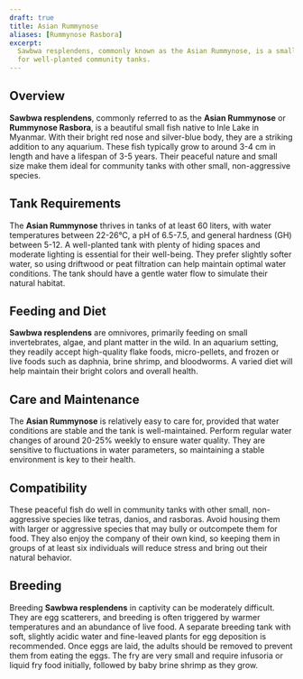 ```yaml
---
draft: true
title: Asian Rummynose
aliases: [Rummynose Rasbora]
excerpt:
  Sawbwa resplendens, commonly known as the Asian Rummynose, is a small, peaceful species with striking colors, ideal
  for well-planted community tanks.
---
```


## Overview

**Sawbwa resplendens**, commonly referred to as the **Asian Rummynose** or **Rummynose Rasbora**, is a beautiful small
fish native to Inle Lake in Myanmar. With their bright red nose and silver-blue body, they are a striking addition to
any aquarium. These fish typically grow to around 3-4 cm in length and have a lifespan of 3-5 years. Their peaceful
nature and small size make them ideal for community tanks with other small, non-aggressive species.

## Tank Requirements

The **Asian Rummynose** thrives in tanks of at least 60 liters, with water temperatures between 22-26°C, a pH of
6.5-7.5, and general hardness (GH) between 5-12. A well-planted tank with plenty of hiding spaces and moderate lighting
is essential for their well-being. They prefer slightly softer water, so using driftwood or peat filtration can help
maintain optimal water conditions. The tank should have a gentle water flow to simulate their natural habitat.

## Feeding and Diet

**Sawbwa resplendens** are omnivores, primarily feeding on small invertebrates, algae, and plant matter in the wild. In
an aquarium setting, they readily accept high-quality flake foods, micro-pellets, and frozen or live foods such as
daphnia, brine shrimp, and bloodworms. A varied diet will help maintain their bright colors and overall health.

## Care and Maintenance

The **Asian Rummynose** is relatively easy to care for, provided that water conditions are stable and the tank is
well-maintained. Perform regular water changes of around 20-25% weekly to ensure water quality. They are sensitive to
fluctuations in water parameters, so maintaining a stable environment is key to their health.

## Compatibility

These peaceful fish do well in community tanks with other small, non-aggressive species like tetras, danios, and
rasboras. Avoid housing them with larger or aggressive species that may bully or outcompete them for food. They also
enjoy the company of their own kind, so keeping them in groups of at least six individuals will reduce stress and bring
out their natural behavior.

## Breeding

Breeding **Sawbwa resplendens** in captivity can be moderately difficult. They are egg scatterers, and breeding is often
triggered by warmer temperatures and an abundance of live food. A separate breeding tank with soft, slightly acidic
water and fine-leaved plants for egg deposition is recommended. Once eggs are laid, the adults should be removed to
prevent them from eating the eggs. The fry are very small and require infusoria or liquid fry food initially, followed
by baby brine shrimp as they grow.
